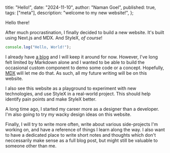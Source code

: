   title: "Hello!",
  date: "2024-11-10",
  author: "Naman Goel",
  published: true,
  tags: ["meta"],
  description: "welcome to my new website!",
};


<Container>
  <Word scale={62}>Hello</Word>
  <Word scale={73}>there!</Word>
</Container>

After much procrastination, I finally decided to build a new website.
It's built using Next.js and MDX. And StyleX, _of course_!

```jsx
console.log("Hello, World!");
```

I already have [a blog](https://naman34.svbtle.com)
and I will keep it around for now. However, I've long
felt limited by Markdown alone and I wanted to be able to build the
occasional custom component to demo some code or a concept. Hopefully,
[MDX](https://mdxjs.com/) will let me do that. As such, all my future
writing will be on this website.

I also see this website as a playground to experiment with new technologies,
and use StyleX in a real-world project. This should help identify pain points
and make StyleX better.

A long time ago, I started my career more as a designer than a developer.
I'm also going to try my wacky design ideas on this website.

Finally, I will try to write more often, write about various side-projects
I'm working on, and have a reference of things I learn along the way. I also
want to have a dedicated place to write short notes and thoughts which don't
neccessarily make sense as a full blog post, but might still be valuable to
someone other than me.
